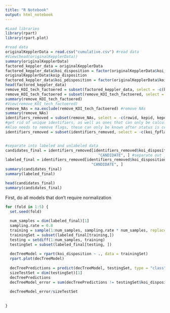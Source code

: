 ```yaml
---
title: "R Notebook"
output: html_notebook
---
```

```r
#Load libraries
library(rpart)
library(rpart.plot)
```



```r
#read data
originalKepplerData = read.csv("cumulative.csv") #read data
#View(head(originalKepplerData))
summary(originalKepplerData)
factored_keppler_data = originalKepplerData
factored_keppler_data$koi_disposition = factor(originalKepplerData$koi_disposition) #factor character data
originalKepplerData$koip_disposition
factored_keppler_data$koi_pdisposition = factor(originalKepplerData$koi_pdisposition)
head(factored_keppler_data)
remove_KOI_tech_factoered = subset(factored_keppler_data, select = -c(koi_teq_err1)) #remove all-NA columns
remove_KOI_tech_factoered = subset(remove_KOI_tech_factoered, select = -c(koi_teq_err2))
summary(remove_KOI_tech_factoered)
#View(remove_KOI_tech_factoered)
remove_NAs = na.exclude(remove_KOI_tech_factoered) #remove NAs
summary(remove_NAs)
identifiers_removed = subset(remove_NAs, select = -c(rowid, kepid, kepoi_name, kepler_name, koi_pdisposition, koi_score))
#get rid of unique identifiers, as well as ones that can only be calculated once you know the outcome, like Koi_Pdisposition and koi_score
#Also needs to remove flags, these can only be known after status is confirmed
identifiers_removed = subset(identifiers_removed, select = -c(koi_fpflag_ss, koi_fpflag_ec, koi_fpflag_co, koi_fpflag_nt))


#separate into labeled and unlabeled data
candidates_final = identifiers_removed[identifiers_removed$koi_disposition ==
                                         "CANDIDATE", ] #separate out just the candidates
labeled_final = identifiers_removed[identifiers_removed$koi_disposition !=
                                      "CANDIDATE", ]
summary(candidates_final)
summary(labeled_final)

head(candidates_final)
summary(candidates_final)
```
First, do all models that don't require normalization
```r
for (fold in 1:5) {
  set.seed(fold)
  
  num_samples = dim(labeled_final)[1]
  sampling.rate = 0.8
  training = sample(1:num_samples, sampling.rate * num_samples, replace = FALSE)
  trainingSet = subset(labeled_final[training,])
  testing = setdiff(1:num_samples, training)
  testingSet = subset(labeled_final[testing, ])
  
  decTreeModel = rpart(koi_disposition ~ ., data = trainingSet)
  rpart.plot(decTreeModel)
  
  decTreePredictions = predict(decTreeModel, testingSet, type = "class")
  sizeTestSet = dim(testingSet)[1]
  decTreePredictions
  decTreeModel_error = sum(decTreePredictions != testingSet$koi_disposition)
  
  decTreeModel_error/sizeTestSet
  
  
}
```

